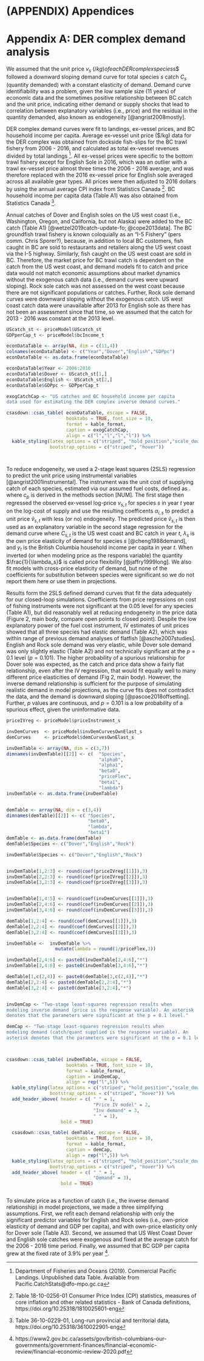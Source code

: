 \clearpage

# (APPENDIX) Appendices {-}

# Appendix A: DER complex demand analysis

\clearpage
\setcounter{table}{0}  
\renewcommand{\thetable}{A\arabic{table}} 
\setcounter{figure}{0} 
\renewcommand{\thefigure}{A\arabic{figure}}

We assumed that the unit price $v_s$ ($/kg) of each DER complex species
$s$ followed a downward sloping demand curve for total species $s$ catch
$C_s$ (quantity demanded) with a constant elasticity of demand. Demand 
curve identifiability was a problem, given the low sample size (11 years) 
of economic data and the sometimes positive relationship between BC catch 
and the unit price, indicating either demand or supply shocks that lead
to correlation between explanatory variables (i.e., price) and the
residual in the quantity demanded, also known as endogeneity
[@angrist2008mostly]. 

DER complex demand curves were fit to landings, ex-vessel prices, and
BC household income per capita. Average ex-vessel unit price ($/kg) data for 
the DER complex was obtained from dockside fish-slips for the BC trawl 
fishery from 2006 - 2016, and calculated as total ex-vessel revenues 
divided by total landings ^[Department of Fisheries and Oceans (2019). 
Commercial Pacific Landings. Unpublished data Table.  Available 
from Pacific.CatchStats@dfo-mpo.gc.ca]. All ex-vessel prices were specific 
to the bottom trawl fishery except for English Sole in 2016, which was an 
outlier with a trawl ex-vessel price almost three times the 2006 - 2016 
average, and was therefore replaced with the 2016 ex-vessel price for 
English sole averaged across all available gear types. All prices were 
then adjusted to 2016 dollars by using the annual average CPI index from 
Statistics Canada ^[Table 18-10-0256-01  Consumer Price Index (CPI) 
statistics, measures of core inflation and other related statistics - 
Bank of Canada definitions, https://doi.org/10.25318/1810025601-eng]. 
BC household income per capita data (Table A1) was also obtained from 
Statistics Canada ^[Table 36-10-0229-01, Long-run provincial and 
territorial data, https://doi.org/10.25318/3610022901-eng].

Annual catches of Dover and English soles on the US west coast (i.e., 
Washington, Oregon, and California, but not Alaska) were added to the BC 
catch (Table A1) 
[@wetzel2019catch-update-fo; @cope2013data]. The BC groundfish
trawl fishery is known coloquially as an "I-5 Fishery" (pers comm. 
Chris Sporer?), because, in addition to local BC customers, fish caught in 
BC are sold to restaurants and retailers along the US west coast via
the I-5 highway. Similarly, fish caught on the US west coast are sold in 
BC. Therefore, the market price for BC trawl catch is dependent on the 
catch from the US west coast, and demand models fit to catch and price data 
would not match economic assumptions about market dynamics without
the exogenous catch data (i.e., demand curves were upward sloping). Rock 
sole catch was not assessed on the west coast because there are not 
significant populations or catches. Further, Rock sole demand curves 
were downward sloping without the exogenous catch. US west coast catch 
data were unavailable after 2013 for English sole as there
has not been an assessment since that time, so we assumed
that the catch for 2013 - 2016 was constant at the 2013 level. 

```r
UScatch_st <- priceModel$UScatch_st
GDPperCap_t <- priceModel$bcIncome_t

econDataTable <- array(NA, dim = c(11,4))
colnames(econDataTable) <- c("Year","Dover","English","GDPpc")
econDataTable <- as.data.frame(econDataTable)

econDataTable$Year <- 2006:2016
econDataTable$Dover <- UScatch_st[1,]
econDataTable$English <- UScatch_st[2,]
econDataTable$GDPpc <- GDPperCap_t

exogCatchCap <- "US catches and BC household income per capita 
data used for estimating the DER complex inverse demand curves."

csasdown::csas_table( econDataTable, escape = FALSE,
                      booktabs = TRUE, font_size = 10,
                      format = kable_format,
                      caption = exogCatchCap,
                      align = c("l","l","l","l")) %>%
  kable_styling(latex_options = c("striped", "hold_position","scale_down"),
                bootstrap_options = c("striped", "hover")) 




```

To reduce endogeneity, we used a 2-stage least squares (2SLS) regression 
to predict the unit price using instrumental variables 
[@angrist2001instrumental]. The instrument was the unit cost of supplying 
catch of each species, estimated via our assumed fuel costs, defined as 
\begin{equation}
w_{s,t} = \frac{\sum_{p} E_p \cdot c_p}{\sum_p C_{s,p}},
\end{equation}.
where $c_p$ is derived in the methods section [NUM]. The first stage 
then regressed the observed ex-vessel log-price 
$v_{s,t}$ for species $s$ in year $t$ year on the log-cost of supply 
\begin{equation}
\log v_{s,t} = \alpha_{0,s} + \alpha_{1,s} \log w_{s,t},
\end{equation}
and use the resulting coefficents $\alpha_{i,s}$ to predict a
unit price $\hat{v}_{s,t}$ with less (or no) endogeneity.
The predicted price $\hat{v}_{s,t}$ is then used as an explanatory
variable in the second stage regression for the demand curve
\begin{equation}
\log C_{s,t} = \beta_{0,s} + \lambda_s \log \hat{v}_{s,t} + \beta_{1,s} y_t,
\end{equation}
where $C_{s,t}$ is the US west coast and BC catch in year $t$,
$\lambda_s$ is the own price elasticity of demand for species $s$
[@cheng1988demand], and $y_t$ is the British Columbia household income 
per capita in year $t$. When inverted (or when modeling price as the
respons variable) the quantity $\frac{1}{\lambda_s}$ is called price 
flexibility [@jaffry1999long]. We also fit models with cross-price 
elasticity of demand, but none of the coefficients for substitution
between species were significant so we do not report them here or
use them in projections.

Results form the 2SLS defined demand curves that fit the data
adequately for our closed-loop simulations. Coefficients from price 
regressions on cost of fishing instruments were not significant
at the 0.05 level for any species (Table A1), but did reasonably
well at reducing endogeneity in the price data (Figure 2, main body,
compare open points to closed point). Despite the low explanatory power
of the fuel cost instrument, IV estimates of unit prices showed
that all three species had elastic demand (Table A2), which was
within range of previous demand analyses of flatfish [@asche2007studies]. 
English and Rock sole demand was very elastic, while Dover sole
demand was only slightly elastic (Table A2) and not technically 
significant at  the $p = 0.1$ level ($p = 0.101$). The 
higher probability of a spurious relationship for Dover sole was 
expected, as the catch and price data show a fairly flat relationship, 
even after the IV regression, that would fit equally well to many 
different price elasticities of demand (Fig 2, main body). However, 
the inverse demand relationship is sufficient for the purpose of
simulating realistic demand in model projections, as the curve fits dpes not
contradict the data, and the demand is downward sloping 
[@pascoe2018offsetting]. Further, $p$ values are continuous, and
$p = 0.101$ is a low probability of a spurious 
effect, given the uninformative data. 

```r
priceIVreg <- priceModel$priceInstrument_s

invDemCurves  <- priceModel$invDemCurvesOwnElast_s
demCurves     <- priceModel$demCurvesOwnElast_s

invDemTable <- array(NA, dim = c(3,7))
dimnames(invDemTable)[[2]] <- c(  "Species",
                                  "alpha0",
                                  "alpha1",
                                  "beta0",
                                  "priceFlex",
                                  "beta1",
                                  "lambda")
invDemTable <- as.data.frame(invDemTable)


demTable <- array(NA, dim = c(3,4))
dimnames(demTable)[[2]] <- c( "Species",
                              "beta0",
                              "lambda",
                              "beta1")
demTable <- as.data.frame(demTable)
demTable$Species <- c("Dover","English","Rock")

invDemTable$Species <- c("Dover","English","Rock")


invDemTable[1,2:3] <- round(coef(priceIVreg[[1]]),3)
invDemTable[2,2:3] <- round(coef(priceIVreg[[2]]),3)
invDemTable[3,2:3] <- round(coef(priceIVreg[[3]]),3)


invDemTable[1,4:5] <- round(coef(invDemCurves[[1]]),3)
invDemTable[2,4:6] <- round(coef(invDemCurves[[2]]),3)
invDemTable[3,4:6] <- round(coef(invDemCurves[[3]]),3)

demTable[1,2:4] <- round(coef(demCurves[[1]]),3)
demTable[2,2:4] <- round(coef(demCurves[[2]]),3)
demTable[3,2:4] <- round(coef(demCurves[[3]]),3)

invDemTable <-  invDemTable %>%
                  mutate(lambda = round(1/priceFlex,3))

invDemTable[2,4:6] <- paste0(invDemTable[2,4:6],"*")
invDemTable[3,4:6] <- paste0(invDemTable[3,4:6],"*")

demTable[1,c(2,4)] <- paste0(demTable[1,c(2,4)],"*")
demTable[2,2:4] <- paste0(demTable[2,2:4],"*")
demTable[3,2:4] <- paste0(demTable[3,2:4],"*")


invDemCap <- "Two-stage least-squares regression results when
modeling inverse demand (price is the response variable). An asterisk 
denotes that the parameters were significant at the p = 0.1 level."

demCap <- "Two-stage least-squares regression results when
modeling demand (catch/quant supplied is the response variable). An 
asterisk denotes that the parameters were significant at the p = 0.1 level."



csasdown::csas_table( invDemTable, escape = FALSE,
                      booktabs = TRUE, font_size = 10,
                      format = kable_format,
                      caption = invDemCap,
                      align = rep("l",5)) %>%
  kable_styling(latex_options = c("striped", "hold_position","scale_down"),
                bootstrap_options = c("striped", "hover")) %>%
  add_header_above( header = c( " " = 1,
                                "Price IV model" = 2,
                                "Inv demand" = 3,
                                " " = 1),
                    bold = TRUE)

  csasdown::csas_table( demTable, escape = FALSE,
                      booktabs = TRUE, font_size = 10,
                      format = kable_format,
                      caption = demCap,
                      align = rep("l",5)) %>%
  kable_styling(latex_options = c("striped", "hold_position","scale_down"),
                bootstrap_options = c("striped", "hover")) %>%
  add_header_above( header = c( " " = 1,
                                "Demand" = 3),
                    bold = TRUE)



```

To simulate price as a function of catch (i.e., the inverse demand 
relationship) in model projections, we made a three simplifying 
assumptions. First, we refit each demand relationship with only the 
significant predictor variables for English and Rock soles (i.e., 
own-price elasticity of demand and GDP per capita), and with own-price 
elasticity only for Dover sole (Table A3). Second, we assumed that US 
West Coast Dover and English sole catches were exogenous and fixed at the 
average catch for the 2006 - 2016 time period. Finally, we assumed that 
BC GDP per capita grew at the fixed rate of 3.9\% per year 
^[https://www2.gov.bc.ca/assets/gov/british-columbians-our-governments/government-finances/financial-economic-review/financial-economic-review-2020.pdf].


<!-- \begin{equation} 
v_{s}(\sum_{p} C_{s,p}) = v^*_{s} \left( \frac{\sum_p C_{s,p}}{ \sum_p MSY_{SS,s,p}}  \right) ^{1/\lambda_s}
\end{equation}
where $v^*{s}$ was the 2016 reference price of species $s$ when catch 
was the sum of single-species MSY for each area, and $\lambda_s < 0$ is 
the price elasticity of demand [@varian1992microeconomic]. The price 
elasticity of demand $\lambda_s$ and 2016 reference price $v^*_s$ were 
found by fitting a time-varying inverse demand curve to average ex-vessel 
prices and catch data between 2006 and 2016 (see Appendix B). Modeling 
price as a decreasing function of quantity supplied captured the incentive 
of harvesters to reduce catch and keep prices higher through artificial 
scarcity, which results in a transfer of benefits (surplus) from consumers 
to producers [@pascoe2018offsetting]. 

We assumed that ex-vessel unit prices ($/kg) for each DER complex 
species $s$ followed a time-varying inverse demand curve
\begin{equation}
v_{s,t}(\sum_{p} C_{s,p,t}) = v^*_{s,t} \left( \frac{\sum_p C_{s,p,t}}{ \sum_p MSY_{SS,s,p}}  \right) ^{1/\lambda_s},
\end{equation}
where $v_{s,t}$ was the ex-vessel unit price, $C_{s,p,t}$ was catch,
$v^*_{s,t}$ was the reference ex-vessel unit price realised when coast-wide 
catch $\sum_p C_{s,p,t}$ (quantity supplied) was equal to the sum of area-specific maximum 
sustainable yield $\sum_p MSY_{s,p}$, and $\lambda_s$ was the constant 
elasticity of demand reducing price with quantity supplied, with indices for
species $s$, area $p$, and year $t$. The reference price $v^*_{s,t}$ varied 
via a simple random walk in logit-space
\begin{align}
\logit \upsilon_{s,t} &= \logit \upsilon_{s,t-1} + \delta_{s,t}, \\
v^*_{s,t} &= 0.5 \cdot P^{min}_{s} + \frac{\mathcal{P}^{max}_s - \mathcal{P}^{min}_s}{1 + exp(-\logit \upsilon{s,t})}
\end{align}
where $\upsilon_{s,t}$ was the unbounded logit-scale parameter transformed
to the reference price $v^*_{s,t}$, $\delta_{s,t}$ was a normal deviation, 
and $v^*_{s,t}$ was bounded between half of $P^{\min}_s$ and twice
$P^{\max}_s$, the lowest and highest observed prices, respectively, of 
species $s$ between 2006 and 2016.

Price elasticity of demand $\lambda_s$, and the covariance of the random walk 
deviations $\delta_{s,t}$ were estimated by fitting the time-varying
inverse demand curve to catch and price data from 2006 - 2016. Leading
parameters $\lambda_s$, $\delta_{s,t}$, and the 2016 reference price
$v^*_{s,2016}$ were estimated via Newton-Rhapson optimisation of the
objective function
\begin{equation}
\mathcal{O} = \frac{33}{2} \left( \frac{\left( \log P_{s,t} - \log v_{s,t} \right)^2}{33} + 1 \right) + \sum_{s,t} \delta_{s,t}^2,
\end{equation} 
where $P_{s,t}$ is the observed ex-vessel prices for DER complex species
from 2006 to 2016, and $v_{s,t}$ are the expected prices given by Equation 
REF above. Random walk deviations $\delta_{s,t}$ were allowed to vary with 
a standard deviation of 1.0, which allowed the residual error 
$\log P_{s,t} - \log v_{s,t}$ to approach zero, solving for the random walk 
jumps required to produce the observed prices $P_{s,t}$ at the observed 
quantities supplied $C_{s,p,t}$ given a constant elasticity of 
demand $\lambda_s$. Covariance $\Sigma$ of the random walk jumps
$\delta_{s,t}$ was derived from the estimated jumps themselves, rather
than within the model.
 -->




